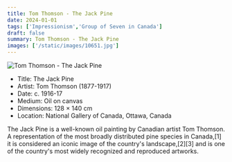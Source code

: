 ```yaml
---
title: Tom Thomson - The Jack Pine
date: 2024-01-01
tags: ['Impressionism','Group of Seven in Canada']
draft: false
summary: Tom Thomson - The Jack Pine
images: ['/static/images/10651.jpg']
---
```


![Tom Thomson - The Jack Pine](/static/images/10651.jpg)

* Title: The Jack Pine
* Artist: Tom Thomson (1877-1917)
* Date: c. 1916-17
* Medium: Oil on canvas
* Dimensions: 128 × 140 cm
* Location: National Gallery of Canada, Ottawa, Canada

The Jack Pine is a well-known oil painting by Canadian artist Tom Thomson. A representation of the most broadly distributed pine species in Canada,[1] it is considered an iconic image of the country's landscape,[2][3] and is one of the country's most widely recognized and reproduced artworks.
